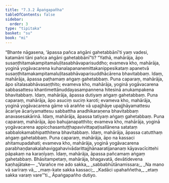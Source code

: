 ```yaml
---
title: "7.3.2 Āpaṅgapañha"
tableOfContents: false
sidebar:
  order: 3
type: "tipitaka"
basket: "su"
book: "mi"
---
```



<DynamicBreadcrumb />

<Division number="246" book="mi">

<Paragraph number="1763" book="mi">
“Bhante nāgasena, ‘āpassa pañca aṅgāni gahetabbānī’ti yaṃ vadesi, katamāni tāni pañca aṅgāni gahetabbānī”ti? “Yathā, mahārāja, āpo susaṇṭhitamakampitamaluḷitasabhāvaparisuddho; evameva kho, mahārāja, yoginā yogāvacarena kuhanalapananemittakanippesikataṃ apanetvā susaṇṭhitamakampitamaluḷitasabhāvaparisuddhācārena bhavitabbaṃ. Idaṃ, mahārāja, āpassa paṭhamaṃ aṅgaṃ gahetabbaṃ.
</Paragraph>

<Paragraph number="1764" book="mi">
Puna caparaṃ, mahārāja, āpo sītalasabhāvasaṇṭhito; evameva kho, mahārāja, yoginā yogāvacarena sabbasattesu khantimettānuddayasampannena hitesinā anukampakena bhavitabbaṃ. Idaṃ, mahārāja, āpassa dutiyaṃ aṅgaṃ gahetabbaṃ.
</Paragraph>

<Paragraph number="1765" book="mi">
Puna caparaṃ, mahārāja, āpo asuciṃ suciṃ karoti; evameva kho, mahārāja, yoginā yogāvacarena gāme vā araññe vā upajjhāye upajjhāyamattesu ācariye ācariyamattesu sabbattha anadhikaraṇena bhavitabbaṃ anavasesakārinā. Idaṃ, mahārāja, āpassa tatiyaṃ aṅgaṃ gahetabbaṃ.
</Paragraph>

<Paragraph number="1766" book="mi">
Puna caparaṃ, mahārāja, āpo bahujanapatthito; evameva kho, mahārāja, yoginā yogāvacarena appicchasantuṭṭhapavivittapaṭisallānena satataṃ sabbalokamabhipatthitena bhavitabbaṃ. Idaṃ, mahārāja, āpassa catutthaṃ aṅgaṃ gahetabbaṃ.
</Paragraph>

<Paragraph number="1767" book="mi">
Puna caparaṃ, mahārāja, āpo na kassaci ahitamupadahati; evameva kho, mahārāja, yoginā yogāvacarena parabhaṇḍanakalahaviggahavivādarittajjhānaaratijananaṃ kāyavacīcittehi pāpakaṃ na karaṇīyaṃ. Idaṃ, mahārāja, āpassa pañcamaṃ aṅgaṃ gahetabbaṃ. Bhāsitampetaṃ, mahārāja, bhagavatā, devātidevena kaṇhajātake—
</Paragraph>

<Paragraph number="1768" type="verses" book="mi">
_‘Varañce me ado sakka,_  
_sabbabhūtānamissara;_  
_Na mano vā sarīraṃ vā,_  
_maṃ-kate sakka kassaci;_  
_Kadāci upahaññetha,_  
_etaṃ sakka varaṃ vare’”ti._  


</Paragraph>
</Division>

<Paragraph number="1769" type="center" book="mi">
Āpaṅgapañho dutiyo.
</Paragraph>